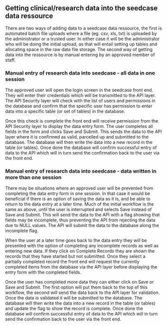 ## Getting clinical/research data into the seedcase data ressource

There are two ways of adding data to a seedcase data ressource, the
first is automated batch file uploads where a file (eg. csv, xls, txt)
is uploaded by the administrator or a trusted user. In either case it
will be the administrator who will be doing the initial upload, as that
will entail setting up tables and allocating space in the raw data file
storage. The second way of getting data into the ressource is by manual
entering by an approved member of staff.

### Manual entry of research data into seedcase - all data in one session

The approved user will open the login screen in the seedcase front end.
They will enter their credentials which will be transmitted to the API
layer. The API Security layer will check with the list of users and
permissions in the database and confirm that the specific user has
permission to enter data into a specific table (or set of tables) in the
database.

Once this check is complete the front end will receive permission from
the API Security layer to display the data entry form. The user
completes all fields in the form and clicks Save and Submit. This sends
the data to the API layer where it is confirmed as valid, parcelled up
and submitted to the database. The database will then write the data
into a new record in the table (or tables). Once done the database will
confirm successful entry of data to the API which will in turn send the
confirmation back to the user via the front end.

### Manual entry of research data into seedcase - data written in more than one session

There may be situations where an approved user will be prevented from
completing the data entry form in one session. In that case it would be
beneficial if there is an option of saving the data as it is, and be
able to return to the data entry at a later time. Much of the initial
workflow is the same as above, until the user is interrupted and selects
Save instead of Save and Submit. This will send the data to the API with
a flag showing that fields may be incomplete, thus preventing the API
from rejecting the data due to NULL values. The API will submit the data
to the database along the incomplete flag.

When the user at a later time goes back to the data entry they will be
presented with the option of completing any incomplete records as well
as entering new data. If they click on Complete Records they are shown
the records that they have started but not submitted. Once they select a
partially completed record the front end will request the currently
completed items from the database via the API layer before displaying
the entry form with the completed fields.

Once the user has completed more data they can either click on Save or
Save and Submit. The first option will put them back to the top of this
workflow, the second will send the data back to the API layer for
validation. Once the data is validated it will be submitted to the
database. The database will then write the data into a new record in the
table (or tables) and update the flag to show the record is complete.
Once done the database will confirm successful entry of data to the API
which will in turn send the confirmation back to the user via the front
end.
